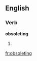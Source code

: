 
==English==

===Verb===
'''obsoleting'''

# {{present participle of|[[obsolete]]}}

[[fr:obsoleting]]